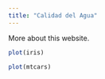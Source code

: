 ```yaml
---
title: "Calidad del Agua"
---
```


More about this website.

```r
plot(iris)
```

```r
plot(mtcars)
```

